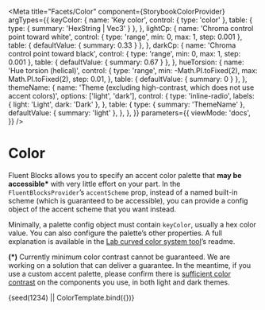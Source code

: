 

<Meta
  title="Facets/Color"
  component={StorybookColorProvider}
  argTypes={{
    keyColor: {
      name: 'Key color',
      control: { type: 'color' },
      table: { type: { summary: 'HexString | Vec3' } },
    },
    lightCp: {
      name: 'Chroma control point toward white',
      control: { type: 'range', min: 0, max: 1, step: 0.001 },
      table: { defaultValue: { summary: 0.33 } },
    },
    darkCp: {
      name: 'Chroma control point toward black',
      control: { type: 'range', min: 0, max: 1, step: 0.001 },
      table: { defaultValue: { summary: 0.67 } },
    },
    hueTorsion: {
      name: 'Hue torsion (helical)',
      control: {
        type: 'range',
        min: -Math.PI.toFixed(2),
        max: Math.PI.toFixed(2),
        step: 0.01,
      },
      table: { defaultValue: { summary: 0 } },
    },
    themeName: {
      name: 'Theme (excluding high-contrast, which does not use accent colors)',
      options: ['light', 'dark'],
      control: {
        type: 'inline-radio',
        labels: { light: 'Light', dark: 'Dark' },
      },
      table: {
        type: { summary: 'ThemeName' },
        defaultValue: { summary: 'light' },
      },
    },
  }}
  parameters={{
    viewMode: 'docs',
  }}
/>


# Color

Fluent Blocks allows you to specify an accent color palette that **may be
accessible\*** with very little effort on your part. In the
`FluentBlocksProvider`’s `accentScheme` prop, instead of a named built-in scheme
(which is guaranteed to be accessible), you can provide a config object of the
accent scheme that you want instead.

Minimally, a palette config object must contain `keyColor`, usually a hex color
value. You can also configure the palette’s other properties. A full explanation
is available in the [Lab curved color system tool](https://github.com/thure/cielab-curved-palette/#readme)’s readme.

**(\*)** Currently minimum color contrast cannot be guaranteed. We are working on a
solution that can deliver a guarantee. In the meantime, if you use a custom
accent palette, please confirm there is
[sufficient color contrast](https://webaim.org/articles/contrast/) on the
components you use, in both light and dark themes.

<Canvas withSource="none">
  <Story
    name="Color"
    args={{
      keyColor: '#e38651',
      lightCp: 0.8,
      darkCp: 0.85,
      hueTorsion: 1.8,
      themeName: 'light',
    }}
  >
    {seed(1234) || ColorTemplate.bind({})}
  </Story>
</Canvas>

<ArgsTable story="Color" />
